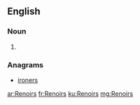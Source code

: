 ==English==

===Noun===
{{head|en|plural}}

# {{plural of|Renoir|lang=en|nocat=1}}

===Anagrams===
* [[ironers#English|ironers]]

[[ar:Renoirs]]
[[fr:Renoirs]]
[[ku:Renoirs]]
[[mg:Renoirs]]